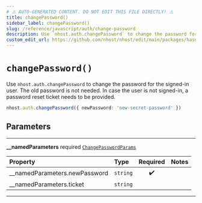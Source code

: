 ```yaml
---
# ⚠️ AUTO-GENERATED CONTENT. DO NOT EDIT THIS FILE DIRECTLY! ⚠️
title: changePassword()
sidebar_label: changePassword()
slug: /reference/javascript/auth/change-password
description: Use `nhost.auth.changePassword` to change the password for the signed-in user. The old password is not needed. In case the user is not signed-in, a password reset ticket needs to be provided.
custom_edit_url: https://github.com/nhost/nhost/edit/main/packages/hasura-auth-js/src/hasura-auth-client.ts#L284
---
```


# `changePassword()`

Use `nhost.auth.changePassword` to change the password for the signed-in user. The old password is not needed. In case the user is not signed-in, a password reset ticket needs to be provided.

```ts
nhost.auth.changePassword({ newPassword: 'new-secret-password' })
```

## Parameters

---

**<span className="parameter-name">\_\_namedParameters</span>** <span className="optional-status">required</span> [`ChangePasswordParams`](/reference/docgen/javascript/auth/types/change-password-params)

| Property                                                                                                    | Type     | Required | Notes |
| :---------------------------------------------------------------------------------------------------------- | :------- | :------: | :---- |
| <span className="parameter-name"><span className="light-grey">\_\_namedParameters.</span>newPassword</span> | `string` |    ✔️    |       |
| <span className="parameter-name"><span className="light-grey">\_\_namedParameters.</span>ticket</span>      | `string` |          |       |

---
